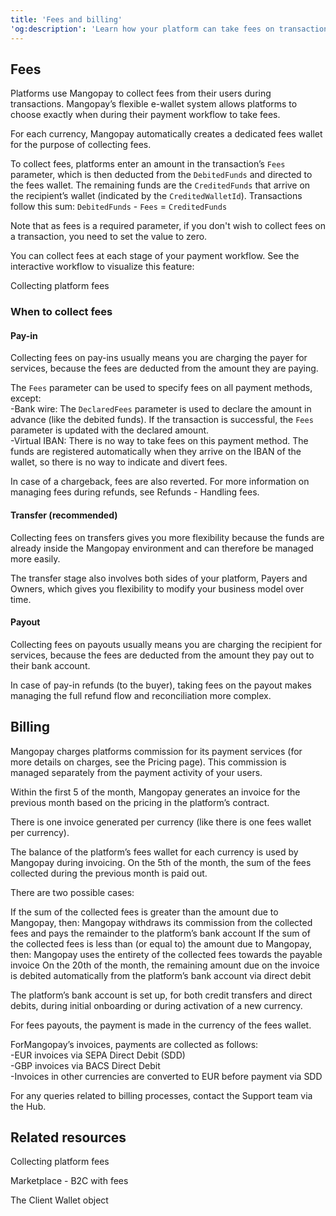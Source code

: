 ```yaml
---
title: 'Fees and billing'  
'og:description': 'Learn how your platform can take fees on transactions, plus how Mangopay’s billing cycle works.'  
---
```

  

## Fees  

Platforms use Mangopay to collect fees from their users during transactions. Mangopay’s flexible e-wallet system allows platforms to choose exactly when during their payment workflow to take fees.   

For each currency, Mangopay automatically creates a dedicated fees wallet for the purpose of collecting fees.  

To collect fees, platforms enter an amount in the transaction’s `Fees` parameter, which is then deducted from the `DebitedFunds` and directed to the fees wallet. The remaining funds are the `CreditedFunds` that arrive on the recipient’s wallet (indicated by the `CreditedWalletId`). Transactions follow this sum:<Info> `DebitedFunds` - `Fees` = `CreditedFunds`</Info>  

Note that as fees is a required parameter, if you don't wish to collect fees on a transaction, you need to set the value to zero.  

You can collect fees at each stage of your payment workflow. See the interactive workflow to visualize this feature:  

<Card title="Example workflow">Collecting platform fees</Card>  

### When to collect fees  

#### Pay-in  

Collecting fees on pay-ins usually means you are charging the payer for services, because the fees are deducted from the amount they are paying.  

The `Fees` parameter can be used to specify fees on all payment methods, except:  
-Bank wire: The `DeclaredFees` parameter is used to declare the amount in advance (like the debited funds). If the transaction is successful, the `Fees` parameter is updated with the declared amount.  
-Virtual IBAN: There is no way to take fees on this payment method. The funds are registered automatically when they arrive on the IBAN of the wallet, so there is no way to indicate and divert fees.  

In case of a chargeback, fees are also reverted. For more information on managing fees during refunds, see Refunds - Handling fees.  

#### Transfer (recommended)  

Collecting fees on transfers gives you more flexibility because the funds are already inside the Mangopay environment and can therefore be managed more easily.  

The transfer stage also involves both sides of your platform, Payers and Owners, which gives you flexibility to modify your business model over time.  

#### Payout  

Collecting fees on payouts usually means you are charging the recipient for services, because the fees are deducted from the amount they pay out to their bank account.  

In case of pay-in refunds (to the buyer), taking fees on the payout makes managing the full refund flow and reconciliation more complex.   

## Billing  

Mangopay charges platforms commission for its payment services (for more details on charges, see the Pricing page). This commission is managed separately from the payment activity of your users.  

Within the first 5 <WorkingDay content="working days" /> of the month, Mangopay generates an invoice for the previous month based on the pricing in the platform’s contract.  

There is one invoice generated per currency (like there is one fees wallet per currency).  

The balance of the platform’s fees wallet for each currency is used by Mangopay during invoicing. On the 5th <WorkingDay content="working day" /> of the month, the sum of the fees collected during the previous month is paid out.  

There are two possible cases: 

<CardGroup cols={2}>  
<Card title="Collected fees > Mangopay commission">  
 If the sum of the collected fees is greater than the amount due to Mangopay, then:  
 Mangopay withdraws its commission from the collected fees and pays the remainder to the platform’s bank account  
</Card>  
<Card title="Collected fees ≤ Mangopay commission">  
 If the sum of the collected fees is less than (or equal to) the amount due to Mangopay, then:  
 Mangopay uses the entirety of the collected fees towards the payable invoice  
 On the 20th of the month, the remaining amount due on the invoice is debited automatically from the platform’s bank account via direct debit  
</Card>  
</CardGroup>  

The platform’s bank account is set up, for both credit transfers and direct debits, during initial onboarding or during activation of a new currency.   

For fees payouts, the payment is made in the currency of the fees wallet.  

ForMangopay’s invoices, payments are collected as follows:  
-EUR invoices via SEPA Direct Debit (SDD)  
-GBP invoices via BACS Direct Debit  
-Invoices in other currencies are converted to EUR before payment via SDD  

For any queries related to billing processes, contact the Support team via the Hub.  

## Related resources  

<Card title="Workflow examples">Collecting platform fees</Card>  

<Card title="Workflow examples">Marketplace - B2C with fees</Card>  

<Card title="Endpoints">The Client Wallet object</Card>